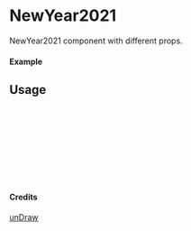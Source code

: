 
<Meta of={NewYear2021} title="unDraw/NewYear2021" />

# NewYear2021

NewYear2021 component with different props.

#### Example

<Canvas of={NewYear2021.Primary} />

## Usage

```ts
import { NewYear2021 } from "yadl-ui";

const Example = () => {
  return (
      <NewYear2021 />
  );
};

export default Example;
```

#### Credits
[unDraw](https://undraw.co/illustrations)
